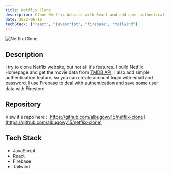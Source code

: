 ```yaml
---
title: Netflix Clone
description: Clone Netflix Website with React and add user authentication with Firebase
date: 2022-06-16
techStack: ["react", "javascript", "firebase", "tailwind"]
---
```


![Netflix Clone](https://user-images.githubusercontent.com/49820990/183250524-a26f188a-423d-4e30-aa7b-88659b229046.png)

## Description

I try to clone Netflix website, but not all it's features. I build Netflix Homepage and get the movie data from [TMDB API](https://developers.themoviedb.org/3/). I also add simple authentication feature, so you can create account login with email and password. I use Firebase to deal with authentication and save some user data with Firestore.

## Repository

View it's repo here : [https://github.com/albugowy15/netflix-clone](https://github.com/albugowy15/netflix-clone)

## Tech Stack

- JavaScript
- React
- Firebase
- Tailwind
